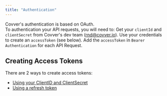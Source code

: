 ```yaml
---
title: "Authentication"
---
```


Covver's authentication is based on OAuth.  
To authentication your API requests, you will need to:
<Steps>
  <Step title="Get Your Credentials">
    Get your `clientId` and `clientSecret` from Covver's dev team (rnd@covver.io).
  </Step>
  <Step title="Create Access Token">
    Use your credentials to create an `accessToken` (see below).
  </Step>
  <Step title="Use the Access Token">
    Add the `accessToken` in `Bearer Authentication` for each API Request.
  </Step>
</Steps>

 

## Creating Access Tokens
There are 2 ways to create access tokens:  
- [Using your ClientID and ClientSecret](/api-reference/auth/create-oauth-tokens)  
- [Using a refresh token](/api-reference/auth/refresh-token)
